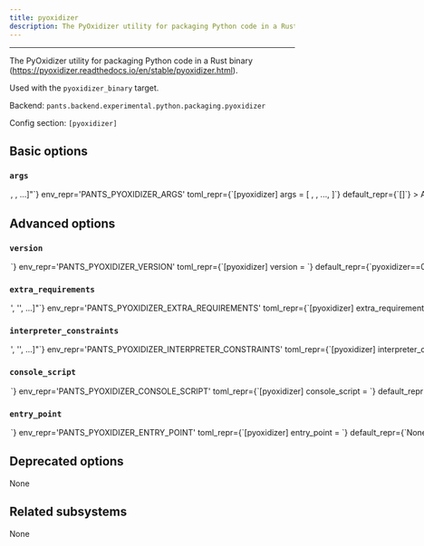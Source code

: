 ```yaml
---
title: pyoxidizer
description: The PyOxidizer utility for packaging Python code in a Rust binary (https://pyoxidizer.readthedocs.io/en/stable/pyoxidizer.html).
---
```



---

The PyOxidizer utility for packaging Python code in a Rust binary (https://pyoxidizer.readthedocs.io/en/stable/pyoxidizer.html).

Used with the `pyoxidizer_binary` target.

Backend: <span className="color--primary">`pants.backend.experimental.python.packaging.pyoxidizer`</span>

Config section: <span className="color--primary">`[pyoxidizer]`</span>

<span className={styles.options}>

## Basic options

### `args`

<Option
  cli_repr={`--pyoxidizer-args="[<shell_str>, <shell_str>, ...]"`}
  env_repr='PANTS_PYOXIDIZER_ARGS'
  toml_repr={`[pyoxidizer]
args = [
    <shell_str>,
    <shell_str>,
    ...,
]`}
  default_repr={`[]`}
>

Arguments to pass directly to PyOxidizer, e.g. `--pyoxidizer-args="--release"`

</Option>

## Advanced options

### `version`

<Option
  cli_repr={`--pyoxidizer-version=<str>`}
  env_repr='PANTS_PYOXIDIZER_VERSION'
  toml_repr={`[pyoxidizer]
version = <str>`}
  default_repr={`pyoxidizer==0.18.0`}
>

Requirement string for the tool.

</Option>

### `extra_requirements`

<Option
  cli_repr={`--pyoxidizer-extra-requirements="['<str>', '<str>', ...]"`}
  env_repr='PANTS_PYOXIDIZER_EXTRA_REQUIREMENTS'
  toml_repr={`[pyoxidizer]
extra_requirements = [
    '<str>',
    '<str>',
    ...,
]`}
  default_repr={`[]`}
>

Any additional requirement strings to use with the tool. This is useful if the tool allows you to install plugins or if you need to constrain a dependency to a certain version.

</Option>

### `interpreter_constraints`

<Option
  cli_repr={`--pyoxidizer-interpreter-constraints="['<str>', '<str>', ...]"`}
  env_repr='PANTS_PYOXIDIZER_INTERPRETER_CONSTRAINTS'
  toml_repr={`[pyoxidizer]
interpreter_constraints = [
    '<str>',
    '<str>',
    ...,
]`}
  default_repr={`[\n  "CPython>=3.8"\n]`}
>

Python interpreter constraints for this tool.

</Option>

### `console_script`

<Option
  cli_repr={`--pyoxidizer-console-script=<str>`}
  env_repr='PANTS_PYOXIDIZER_CONSOLE_SCRIPT'
  toml_repr={`[pyoxidizer]
console_script = <str>`}
  default_repr={`pyoxidizer`}
>

The console script for the tool. Using this option is generally preferable to (and mutually exclusive with) specifying an --entry-point since console script names have a higher expectation of staying stable across releases of the tool. Usually, you will not want to change this from the default.

</Option>

### `entry_point`

<Option
  cli_repr={`--pyoxidizer-entry-point=<str>`}
  env_repr='PANTS_PYOXIDIZER_ENTRY_POINT'
  toml_repr={`[pyoxidizer]
entry_point = <str>`}
  default_repr={`None`}
>

The entry point for the tool. Generally you only want to use this option if the tool does not offer a --console-script (which this option is mutually exclusive with). Usually, you will not want to change this from the default.

</Option>

## Deprecated options

None

## Related subsystems

None

</span>
